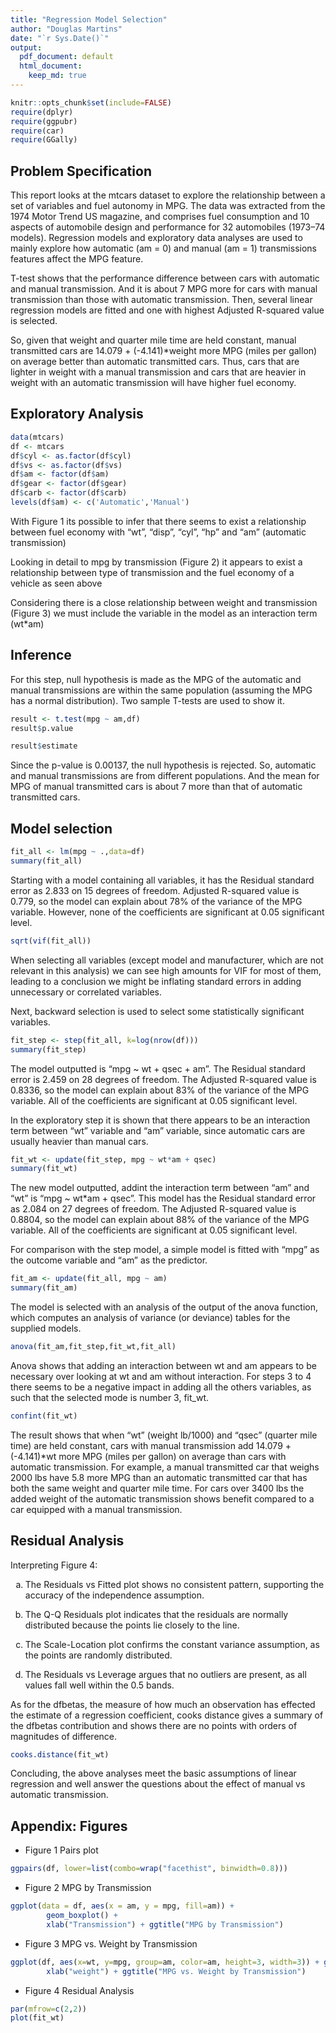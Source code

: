 ```yaml
---
title: "Regression Model Selection"
author: "Douglas Martins"
date: "`r Sys.Date()`"
output:
  pdf_document: default
  html_document:
    keep_md: true
---
```


```r
knitr::opts_chunk$set(include=FALSE)
require(dplyr)
require(ggpubr)
require(car)
require(GGally)
```

## Problem Specification

This report looks at the mtcars dataset to explore the relationship between a set of variables and fuel autonomy in MPG. The data was extracted from the 1974 Motor Trend US magazine, and comprises fuel consumption and 10 aspects of automobile design and performance for 32 automobiles (1973–74 models). Regression models and exploratory data analyses are used to mainly explore how automatic (am = 0) and manual (am = 1) transmissions features affect the MPG feature.

T-test shows that the performance difference between cars with automatic and manual transmission. And it is about 7 MPG more for cars with manual transmission than those with automatic transmission. Then, several linear regression models are fitted and one with highest Adjusted R-squared value is selected. 

So, given that weight and quarter mile time are held constant, manual transmitted cars are 14.079 + (-4.141)*weight more MPG (miles per gallon) on average better than automatic transmitted cars. Thus, cars that are lighter in weight with a manual transmission and cars that are heavier in weight with an automatic transmission will have higher fuel economy.


## Exploratory Analysis

```r
data(mtcars)
df <- mtcars
df$cyl <- as.factor(df$cyl)
df$vs <- as.factor(df$vs)
df$am <- factor(df$am)
df$gear <- factor(df$gear)
df$carb <- factor(df$carb)
levels(df$am) <- c('Automatic','Manual')
```

With Figure 1 its possible to infer that there seems to exist a relationship between fuel economy with “wt”, “disp”, “cyl”, “hp” and "am" (automatic transmission)

Looking in detail to mpg by transmission (Figure 2) it appears to exist a relationship between type of transmission and the fuel economy of a vehicle as seen above

Considering there is a close relationship between weight and transmission (Figure 3) we must include the variable in the model as an interaction term (wt*am)

## Inference

For this step, null hypothesis is made as the MPG of the automatic and manual transmissions are within the same population (assuming the MPG has a normal distribution). Two sample T-tests are used to show it.

```r
result <- t.test(mpg ~ am,df)
result$p.value

```

```r
result$estimate

```

Since the p-value is 0.00137, the null hypothesis is rejected. So, automatic and manual transmissions are from different populations. And the mean for MPG of manual transmitted cars is about 7 more than that of automatic transmitted cars.

## Model selection

```r
fit_all <- lm(mpg ~ .,data=df)
summary(fit_all)
```
Starting with a model containing all variables, it has the Residual standard error as 2.833 on 15 degrees of freedom. Adjusted R-squared value is 0.779, so the model can explain about 78% of the variance of the MPG variable. However, none of the coefficients are significant at 0.05 significant level.

```r
sqrt(vif(fit_all))
```

When selecting all variables (except model and manufacturer, which are not relevant in this analysis) we can see high amounts for VIF for most of them, leading to a conclusion we might be inflating standard errors in adding unnecessary or correlated variables.

Next, backward selection is used to select some statistically significant variables.

```r
fit_step <- step(fit_all, k=log(nrow(df)))
summary(fit_step)
```

The model outputted is “mpg ~ wt + qsec + am”. The Residual standard error is 2.459 on 28 degrees of freedom. The Adjusted R-squared value is 0.8336, so the model can explain about 83% of the variance of the MPG variable. All of the coefficients are significant at 0.05 significant level.

In the exploratory step it is shown that there appears to be an interaction term between “wt” variable and “am” variable, since automatic cars are usually heavier than manual cars. 

```r
fit_wt <- update(fit_step, mpg ~ wt*am + qsec)
summary(fit_wt)
```

The new model outputted, addint the interaction term between "am" and "wt" is “mpg ~ wt*am + qsec”. This model has the Residual standard error as 2.084 on 27 degrees of freedom. The Adjusted R-squared value is 0.8804, so the model can explain about 88% of the variance of the MPG variable. All of the coefficients are significant at 0.05 significant level.

For comparison with the step model, a simple model is fitted with "mpg" as the outcome variable and "am" as the predictor.

```r
fit_am <- update(fit_all, mpg ~ am)
summary(fit_am)
```

The model is selected with an analysis of the output of the anova function, which computes an analysis of variance (or deviance) tables for the supplied models.

```r
anova(fit_am,fit_step,fit_wt,fit_all)
```

Anova shows that adding an interaction between wt and am appears to be necessary over looking at wt and am without interaction. For steps 3 to 4 there seems to be a negative impact in adding all the others variables, as such that the selected mode is number 3, fit_wt.

```r
confint(fit_wt)
```
The result shows that when “wt” (weight lb/1000) and “qsec” (quarter mile time) are held constant, cars with manual transmission add 14.079 + (-4.141)*wt more MPG (miles per gallon) on average than cars with automatic transmission. For example, a manual transmitted car that weighs 2000 lbs have 5.8 more MPG than an automatic transmitted car that has both the same weight and quarter mile time. For cars over 3400 lbs the added weight of the automatic transmission shows benefit compared to a car equipped with a manual transmission.

## Residual Analysis

Interpreting Figure 4:

a. The Residuals vs Fitted plot shows no consistent pattern, supporting the accuracy of the independence assumption.

b. The Q-Q Residuals plot indicates that the residuals are normally distributed because the points lie closely to the line.

c. The Scale-Location plot confirms the constant variance assumption, as the points are randomly distributed.

d. The Residuals vs Leverage argues that no outliers are present, as all values fall well within the 0.5 bands.

As for the dfbetas, the measure of how much an observation has effected the estimate of a regression coefficient, cooks distance gives a summary of the dfbetas contribution and shows there are no points with orders of magnitudes of difference.

```r
cooks.distance(fit_wt)
```

Concluding, the above analyses meet the basic assumptions of linear regression and well answer the questions about the effect of manual vs automatic transmission.

## Appendix: Figures

* Figure 1 Pairs plot

```r
ggpairs(df, lower=list(combo=wrap("facethist", binwidth=0.8)))
```

* Figure 2 MPG by Transmission

```r
ggplot(data = df, aes(x = am, y = mpg, fill=am)) + 
        geom_boxplot() +
        xlab("Transmission") + ggtitle("MPG by Transmission")
```

* Figure 3 MPG vs. Weight by Transmission

```r
ggplot(df, aes(x=wt, y=mpg, group=am, color=am, height=3, width=3)) + geom_point() +  
        xlab("weight") + ggtitle("MPG vs. Weight by Transmission")
```

* Figure 4 Residual Analysis

```r
par(mfrow=c(2,2))
plot(fit_wt)
```
